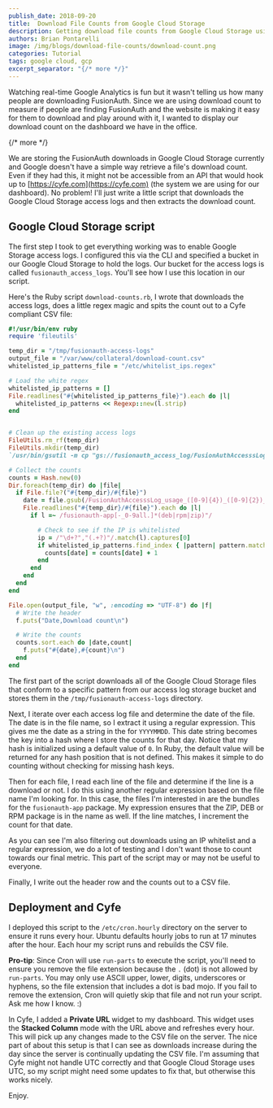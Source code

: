 ```yaml
---
publish_date: 2018-09-20 
title:  Download File Counts from Google Cloud Storage
description: Getting download file counts from Google Cloud Storage using access logs and a Ruby script
authors: Brian Pontarelli
image: /img/blogs/download-file-counts/download-count.png
categories: Tutorial
tags: google cloud, gcp
excerpt_separator: "{/* more */}"
---
```


Watching real-time Google Analytics is fun but it wasn't telling us how many people are downloading FusionAuth. Since we are using download count to measure if people are finding FusionAuth and the website is making it easy for them to download and play around with it, I wanted to display our download count on the dashboard we have in the office.

{/* more */}

We are storing the FusionAuth downloads in Google Cloud Storage currently and Google doesn't have a simple way retrieve a file's download count. Even if they had this, it might not be accessible from an API that would hook up to [https://cyfe.com](https://cyfe.com) (the system we are using for our dashboard). No problem! I'll just write a little script that downloads the Google Cloud Storage access logs and then extracts the download count.

## Google Cloud Storage script

The first step I took to get everything working was to enable Google Storage access logs. I configured this via the CLI and specified a bucket in our Google Cloud Storage to hold the logs. Our bucket for the access logs is called `fusionauth_access_logs`. You'll see how I use this location in our script. 

Here's the Ruby script `download-counts.rb`, I wrote that downloads the access logs, does a little regex magic and spits the count out to a Cyfe compliant CSV file:

```ruby
#!/usr/bin/env ruby
require 'fileutils'

temp_dir = "/tmp/fusionauth-access-logs"
output_file = "/var/www/collateral/download-count.csv"
whitelisted_ip_patterns_file = "/etc/whitelist_ips.regex"

# Load the white regex
whitelisted_ip_patterns = []
File.readlines("#{whitelisted_ip_patterns_file}").each do |l|
  whitelisted_ip_patterns << Regexp::new(l.strip)
end


# Clean up the existing access logs
FileUtils.rm_rf(temp_dir)
FileUtils.mkdir(temp_dir)
`/usr/bin/gsutil -m cp "gs://fusionauth_access_log/FusionAuthAccesssLog_usage_*" #{temp_dir} > /dev/null 2>&1`

# Collect the counts
counts = Hash.new(0)
Dir.foreach(temp_dir) do |file|
  if File.file?("#{temp_dir}/#{file}")
    date = file.gsub(/FusionAuthAccesssLog_usage_([0-9]{4})_([0-9]{2})_([0-9]{2}).*/, '\1\2\3')
    File.readlines("#{temp_dir}/#{file}").each do |l|
      if l =~ /fusionauth-app[-_0-9all.]*(deb|rpm|zip)"/

        # Check to see if the IP is whitelisted
        ip = /"\d+?","(.+?)"/.match(l).captures[0]
        if whitelisted_ip_patterns.find_index { |pattern| pattern.match(ip) } == nil
          counts[date] = counts[date] + 1
        end
      end
    end
  end
end

File.open(output_file, "w", :encoding => "UTF-8") do |f|
  # Write the header
  f.puts("Date,Download count\n")

  # Write the counts
  counts.sort.each do |date,count|
    f.puts("#{date},#{count}\n")
  end
end
```

The first part of the script downloads all of the Google Cloud Storage files that conform to a specific pattern from our access log storage bucket and stores them in the `/tmp/fusionauth-access-logs` directory.

Next, I iterate over each access log file and determine the date of the file. The date is in the file name, so I extract it using a regular expression. This gives me the date as a string in the for `YYYYMMDD`. This date string becomes the key into a hash where I store the counts for that day. Notice that my hash is initialized using a default value of `0`. In Ruby, the default value will be returned for any hash position that is not defined. This makes it simple to do counting without checking for missing hash keys. 

Then for each file, I read each line of the file and determine if the line is a download or not. I do this using another regular expression based on the file name I'm looking for. In this case, the files I'm interested in are the bundles for the `fusionauth-app` package. My expression ensures that the ZIP, DEB or RPM package is in the name as well. If the line matches, I increment the count for that date.

As you can see I'm also filtering out downloads using an IP whitelist and a regular expression, we do a lot of testing and I don't want those to count towards our final metric. This part of the script may or may not be useful to everyone.

Finally, I write out the header row and the counts out to a CSV file.

## Deployment and Cyfe

I deployed this script to the `/etc/cron.hourly` directory on the server to ensure it runs every hour. Ubuntu defaults hourly jobs to run at 17 minutes after the hour. Each hour my script runs and rebuilds the CSV file. 

**Pro-tip**: Since Cron will use `run-parts` to execute the script, you'll need to ensure you remove the file extension because the `.` (dot) is not allowed by `run-parts`. You may only use ASCII upper, lower, digits, underscores or hyphens, so the file extension that includes a dot is bad mojo. If you fail to remove the extension, Cron will quietly skip that file and not run your script. Ask me how I know. :)

In Cyfe, I added a **Private URL** widget to my dashboard. This widget uses the **Stacked Column** mode with the URL above and refreshes every hour. This will pick up any changes made to the CSV file on the server. The nice part of about this setup is that I can see as downloads increase during the day since the server is continually updating the CSV file. I'm assuming that Cyfe might not handle UTC correctly and that Google Cloud Storage uses UTC, so my script might need some updates to fix that, but otherwise this works nicely.

Enjoy.
  
